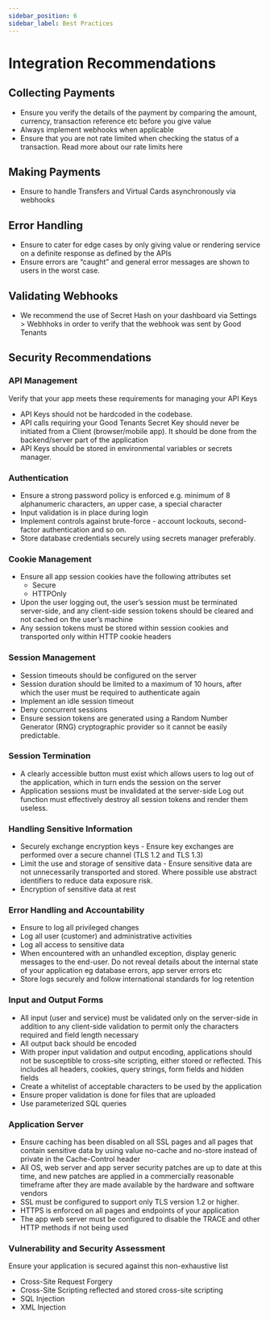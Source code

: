 ```yaml
---
sidebar_position: 6
sidebar_label: Best Practices
---
```



# Integration Recommendations

## Collecting Payments

- Ensure you verify the details of the payment by comparing the amount, currency, transaction reference etc before you give value
- Always implement webhooks when applicable
- Ensure that you are not rate limited when checking the status of a transaction. Read more about our rate limits here

## Making Payments

- Ensure to handle Transfers and Virtual Cards asynchronously via webhooks

## Error Handling

- Ensure to cater for edge cases by only giving value or rendering service on a definite response as defined by the APIs
- Ensure errors are “caught” and general error messages are shown to users in the worst case.

## Validating Webhooks

- We recommend the use of Secret Hash on your dashboard via Settings > Webhhoks in order to verify that the webhook was sent by Good Tenants

## Security Recommendations

### API Management

Verify that your app meets these requirements for managing your API Keys

- API Keys should not be hardcoded in the codebase.
- API calls requiring your Good Tenants Secret Key should never be initiated from a Client (browser/mobile app). It should be done from the backend/server part of the application
- API Keys should be stored in environmental variables or secrets manager.

### Authentication

- Ensure a strong password policy is enforced e.g. minimum of 8 alphanumeric characters, an upper case, a special character
- Input validation is in place during login
- Implement controls against brute-force - account lockouts, second-factor authentication and so on.
- Store database credentials securely using secrets manager preferably.

### Cookie Management

- Ensure all app session cookies have the following attributes set
  - Secure
  - HTTPOnly
- Upon the user logging out, the user’s session must be terminated server-side, and any client-side session tokens should be cleared and not cached on the user’s machine
- Any session tokens must be stored within session cookies and transported only within HTTP cookie headers

### Session Management

- Session timeouts should be configured on the server
- Session duration should be limited to a maximum of 10 hours, after which the user must be required to authenticate again
- Implement an idle session timeout
- Deny concurrent sessions
- Ensure session tokens are generated using a Random Number Generator (RNG) cryptographic provider so it cannot be easily predictable.

### Session Termination

- A clearly accessible button must exist which allows users to log out of the application, which in turn ends the session on the server
- Application sessions must be invalidated at the server-side
  Log out function must effectively destroy all session tokens and render them useless.

### Handling Sensitive Information

- Securely exchange encryption keys - Ensure key exchanges are performed over a secure channel (TLS 1.2 and TLS 1.3)
- Limit the use and storage of sensitive data - Ensure sensitive data are not unnecessarily transported and stored. Where possible use abstract identifiers to reduce data exposure risk.
- Encryption of sensitive data at rest

### Error Handling and Accountability

- Ensure to log all privileged changes
- Log all user (customer) and administrative activities
- Log all access to sensitive data
- When encountered with an unhandled exception, display generic messages to the end-user. Do not reveal details about the internal state of your application eg database errors, app server errors etc
- Store logs securely and follow international standards for log retention

### Input and Output Forms

- All input (user and service) must be validated only on the server-side in addition to any client-side validation to permit only the characters required and field length necessary
- All output back should be encoded
- With proper input validation and output encoding, applications should not be susceptible to cross-site scripting, either stored or reflected. This includes all headers, cookies, query strings, form fields and hidden fields
- Create a whitelist of acceptable characters to be used by the application
- Ensure proper validation is done for files that are uploaded
- Use parameterized SQL queries

### Application Server

- Ensure caching has been disabled on all SSL pages and all pages that contain sensitive data by using value no-cache and no-store instead of private in the Cache-Control header
- All OS, web server and app server security patches are up to date at this time, and new patches are applied in a commercially reasonable timeframe after they are made available by the hardware and software vendors
- SSL must be configured to support only TLS version 1.2 or higher.
- HTTPS is enforced on all pages and endpoints of your application
- The app web server must be configured to disable the TRACE and other HTTP methods if not being used

### Vulnerability and Security Assessment

Ensure your application is secured against this non-exhaustive list

- Cross-Site Request Forgery
- Cross-Site Scripting reflected and stored cross-site scripting
- SQL Injection
- XML Injection
